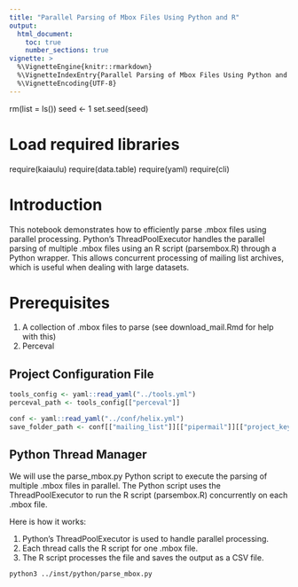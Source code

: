 ```yaml
---
title: "Parallel Parsing of Mbox Files Using Python and R"
output: 
  html_document:
    toc: true
    number_sections: true
vignette: >
  %\VignetteEngine{knitr::rmarkdown}
  %\VignetteIndexEntry{Parallel Parsing of Mbox Files Using Python and R}
  %\VignetteEncoding{UTF-8}
---
```


rm(list = ls())
seed <- 1
set.seed(seed)

# Load required libraries
require(kaiaulu)
require(data.table)
require(yaml)
require(cli)

# Introduction
This notebook demonstrates how to efficiently parse .mbox files using parallel processing. Python's ThreadPoolExecutor handles the parallel parsing of multiple .mbox files using an R script (parsembox.R) through a Python wrapper. This allows concurrent processing of mailing list archives, which is useful when dealing with large datasets.

# Prerequisites
1. A collection of .mbox files to parse (see download_mail.Rmd for help with this)
2. Perceval

## Project Configuration File 

```r
tools_config <- yaml::read_yaml("../tools.yml")
perceval_path <- tools_config[["perceval"]]

conf <- yaml::read_yaml("../conf/helix.yml")
save_folder_path <- conf[["mailing_list"]][["pipermail"]][["project_key_1"]][["save_folder_path"]]
```

## Python Thread Manager
We will use the parse_mbox.py Python script to execute the parsing of multiple .mbox files in parallel. The Python script uses the ThreadPoolExecutor to run the R script (parsembox.R) concurrently on each .mbox file.

Here is how it works:

1. Python's ThreadPoolExecutor is used to handle parallel processing.
2. Each thread calls the R script for one .mbox file.
3. The R script processes the file and saves the output as a CSV file.

```bash
python3 ../inst/python/parse_mbox.py
```
